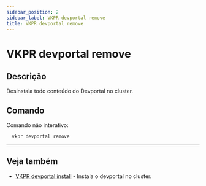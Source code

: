 ```yaml
---
sidebar_position: 2
sidebar_label: VKPR devportal remove
title: VKPR devportal remove
---
```


# VKPR devportal remove

## Descrição

Desinstala todo conteúdo do Devportal no cluster.

## Comando

Comando não interativo:

```bash
  vkpr devportal remove
```

---

## Veja também

- [VKPR devportal install](/docs/commands/devportal/install) - Instala o devportal no cluster.
